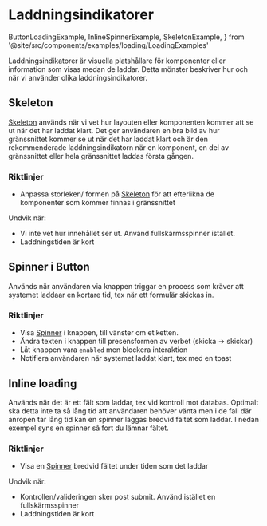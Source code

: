 # Laddningsindikatorer

  ButtonLoadingExample,
  InlineSpinnerExample,
  SkeletonExample,
} from '@site/src/components/examples/loading/LoadingExamples'

Laddningsindikatorer är visuella platshållare för komponenter eller information som visas medan de laddar. Detta mönster beskriver hur och när vi använder olika laddningsindikatorer.

## Skeleton

[Skeleton](/components/skeleton) används när vi vet hur layouten eller komponenten kommer att se ut när det har laddat klart. Det ger användaren en bra bild av hur gränssnittet kommer se ut när det har laddat klart och är den rekommenderade laddningsindikatorn när en komponent, en del av gränssnittet eller hela gränssnittet laddas första gången.

<SkeletonExample />

### Riktlinjer

- Anpassa storleken/ formen på [Skeleton](/components/skeleton) för att efterlikna de komponenter som kommer finnas i gränssnittet

Undvik när:

- Vi inte vet hur innehållet ser ut. Använd fullskärmsspinner istället.
- Laddningstiden är kort

## Spinner i Button

Används när användaren via knappen triggar en process som kräver att systemet laddaar en kortare tid, tex när ett formulär skickas in.

<ButtonLoadingExample />

### Riktlinjer

- Visa [Spinner](/components/spinner) i knappen, till vänster om etiketten.
- Ändra texten i knappen till presensformen av verbet (skicka -> skickar)
- Låt knappen vara `enabled` men blockera interaktion
- Notifiera användaren när systemet laddat klart, tex med en toast

## Inline loading

Används när det är ett fält som laddar, tex vid kontroll mot databas. Optimalt ska detta inte ta så lång tid att användaren behöver vänta men i de fall där anropen tar lång tid kan en spinner läggas bredvid fältet som laddar. I nedan exempel syns en spinner så fort du lämnar fältet.

<InlineSpinnerExample />

### Riktlinjer

- Visa en [Spinner](/components/spinner) bredvid fältet under tiden som det laddar

Undvik när:

- Kontrollen/valideringen sker post submit. Använd istället en fullskärmsspinner
- Laddningstiden är kort

